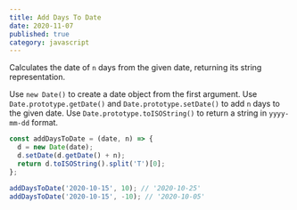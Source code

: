 ```yaml
---
title: Add Days To Date
date: 2020-11-07
published: true
category: javascript
---
```


Calculates the date of `n` days from the given date, returning its string representation.

Use `new Date()` to create a date object from the first argument.
Use `Date.prototype.getDate()` and `Date.prototype.setDate()` to add `n` days to the given date.
Use `Date.prototype.toISOString()` to return a string in `yyyy-mm-dd` format.

```js
const addDaysToDate = (date, n) => {
  d = new Date(date);
  d.setDate(d.getDate() + n);
  return d.toISOString().split('T')[0];
};
```

```js
addDaysToDate('2020-10-15', 10); // '2020-10-25'
addDaysToDate('2020-10-15', -10); // '2020-10-05'
```
